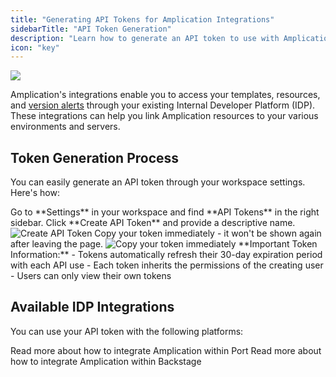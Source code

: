 ```yaml
---
title: "Generating API Tokens for Amplication Integrations"
sidebarTitle: "API Token Generation"
description: "Learn how to generate an API token to use with Amplication integrations"
icon: "key"
---
```


<Frame>
    <img src="/images/day-zero/idp-integration-tokens-screen.png" />
</Frame>

Amplication's integrations enable you to access your templates, resources, and [version alerts](https://www.notion.so/day-one/create-resource-from-template#tech-debt) through your existing Internal Developer Platform (IDP). These integrations can help you link Amplication resources to your various environments and servers.

## **Token Generation Process**

You can easily generate an API token through your workspace settings. Here's how:

<Steps>
  <Step title="Got to Settings">
    Go to **Settings** in your workspace and find **API Tokens** in the right sidebar.
  </Step>
  <Step title="Create API Token">
    Click **Create API Token** and provide a descriptive name.
    <Frame>
      <img src="/images/day-zero/idp-integration-new-token.png" alt="Create API Token" />
    </Frame>
  </Step>
  <Step title="Copy the Token">
    Copy your token immediately - it won't be shown again after leaving the page.
    <Frame>
      <img src="/images/day-zero/idp-integration-generated-token.png" alt="Copy your token immediately" />
    </Frame>
  </Step>
</Steps>

<Warning>
**Important Token Information:**
- Tokens automatically refresh their 30-day expiration period with each API use
- Each token inherits the permissions of the creating user
- Users can only view their own tokens
</Warning>

## **Available IDP Integrations**

You can use your API token with the following platforms:

<CardGroup cols={2}>
  <Card
    title="Port"
    icon="sitemap"
    href="/day-zero/integrate-with-port"
  >
    Read more about how to integrate Amplication within Port
  </Card>
  <Card
    title="Backstage"
    icon="sitemap"
    href="/day-zero/integrate-with-backstage"
  >
    Read more about how to integrate Amplication within Backstage
  </Card>
</CardGroup>
